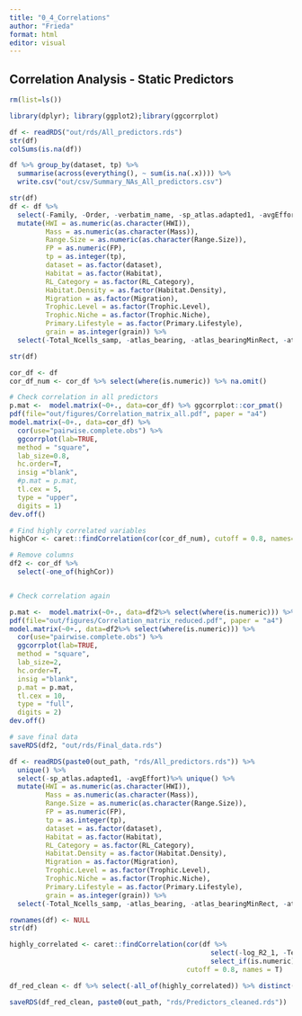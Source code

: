 ```yaml
---
title: "0_4_Correlations"
author: "Frieda"
format: html
editor: visual
---
```


## Correlation Analysis - Static Predictors

```r
rm(list=ls())

library(dplyr); library(ggplot2);library(ggcorrplot)

df <- readRDS("out/rds/All_predictors.rds")
str(df)
colSums(is.na(df))

df %>% group_by(dataset, tp) %>% 
  summarise(across(everything(), ~ sum(is.na(.x)))) %>% 
  write.csv("out/csv/Summary_NAs_All_predictors.csv")

str(df)
df <- df %>% 
  select(-Family, -Order, -verbatim_name, -sp_atlas.adapted1, -avgEffort)%>% unique() %>%
  mutate(HWI = as.numeric(as.character(HWI)),
         Mass = as.numeric(as.character(Mass)),
         Range.Size = as.numeric(as.character(Range.Size)),
         FP = as.numeric(FP),
         tp = as.integer(tp),
         dataset = as.factor(dataset),
         Habitat = as.factor(Habitat),
         RL_Category = as.factor(RL_Category),
         Habitat.Density = as.factor(Habitat.Density),
         Migration = as.factor(Migration),
         Trophic.Level = as.factor(Trophic.Level),
         Trophic.Niche = as.factor(Trophic.Niche),
         Primary.Lifestyle = as.factor(Primary.Lifestyle),
         grain = as.integer(grain)) %>%
  select(-Total_Ncells_samp, -atlas_bearing, -atlas_bearingMinRect, -atlas_circ, -atlas_elonMinRect, -atlas_widthMinRect, -atlas_lengthMinRect, -atlas_xmin, -atlas_ymin, -atlas_xmax, -atlas_ymax, -atlas_yhalf, -atlas_xhalf, -bearing, -bearingMinRect, -circ, -elonMinRect, -widthMinRect, -lengthMinRect, -increment2)

str(df)

```

```r

cor_df <- df
cor_df_num <- cor_df %>% select(where(is.numeric)) %>% na.omit()

# Check correlation in all predictors
p.mat <-  model.matrix(~0+., data=cor_df) %>% ggcorrplot::cor_pmat()
pdf(file="out/figures/Correlation_matrix_all.pdf", paper = "a4")
model.matrix(~0+., data=cor_df) %>% 
  cor(use="pairwise.complete.obs") %>% 
  ggcorrplot(lab=TRUE, 
  method = "square", 
  lab_size=0.8, 
  hc.order=T, 
  insig ="blank",
  #p.mat = p.mat, 
  tl.cex = 5, 
  type = "upper", 
  digits = 1)
dev.off()

# Find highly correlated variables
highCor <- caret::findCorrelation(cor(cor_df_num), cutoff = 0.8, names=T, exact = F) 

# Remove columns 
df2 <- cor_df %>% 
  select(-one_of(highCor)) 


# Check correlation again

p.mat <-  model.matrix(~0+., data=df2%>% select(where(is.numeric))) %>% ggcorrplot::cor_pmat()
pdf(file="out/figures/Correlation_matrix_reduced.pdf", paper = "a4")
model.matrix(~0+., data=df2%>% select(where(is.numeric))) %>% 
  cor(use="pairwise.complete.obs") %>% 
  ggcorrplot(lab=TRUE, 
  method = "square", 
  lab_size=2, 
  hc.order=T, 
  insig ="blank",
  p.mat = p.mat, 
  tl.cex = 10, 
  type = "full", 
  digits = 2)
dev.off()

# save final data
saveRDS(df2, "out/rds/Final_data.rds")

```

```r
df <- readRDS(paste0(out_path, "rds/All_predictors.rds")) %>% 
  unique() %>% 
  select(-sp_atlas.adapted1, -avgEffort)%>% unique() %>%
  mutate(HWI = as.numeric(as.character(HWI)),
         Mass = as.numeric(as.character(Mass)),
         Range.Size = as.numeric(as.character(Range.Size)),
         FP = as.numeric(FP),
         tp = as.integer(tp),
         dataset = as.factor(dataset),
         Habitat = as.factor(Habitat),
         RL_Category = as.factor(RL_Category),
         Habitat.Density = as.factor(Habitat.Density),
         Migration = as.factor(Migration),
         Trophic.Level = as.factor(Trophic.Level),
         Trophic.Niche = as.factor(Trophic.Niche),
         Primary.Lifestyle = as.factor(Primary.Lifestyle),
         grain = as.integer(grain)) %>%
  select(-Total_Ncells_samp, -atlas_bearing, -atlas_bearingMinRect, -atlas_circ, -atlas_elonMinRect, -atlas_widthMinRect, -atlas_lengthMinRect, -atlas_xmin, -atlas_ymin, -atlas_xmax, -atlas_ymax, -atlas_yhalf, -atlas_xhalf, -bearing, -bearingMinRect, -circ, -elonMinRect, -widthMinRect, -lengthMinRect, -increment2)

rownames(df) <- NULL
str(df)

highly_correlated <- caret::findCorrelation(cor(df %>% 
                                                  select(-log_R2_1, -Telfer_1_2, -Family, -Order, -verbatim_name) %>% 
                                                  select_if(is.numeric), use="pairwise.complete.obs"), 
                                            cutoff = 0.8, names = T)

df_red_clean <- df %>% select(-all_of(highly_correlated)) %>% distinct(tp, dataset, verbatim_name, .keep_all = T)

saveRDS(df_red_clean, paste0(out_path, "rds/Predictors_cleaned.rds"))
```
